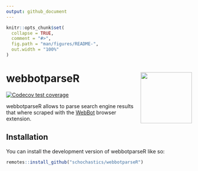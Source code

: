 ```yaml
---
output: github_document
---
```


<!-- README.md is generated from README.Rmd. Please edit that file -->

```r
knitr::opts_chunk$set(
  collapse = TRUE,
  comment = "#>",
  fig.path = "man/figures/README-",
  out.width = "100%"
)
```

# webbotparseR  <img src="man/figures/logo.png" align="right" height="139" />

<!-- badges: start -->
[![Codecov test coverage](https://codecov.io/gh/schochastics/webbotparseR/branch/main/graph/badge.svg)](https://app.codecov.io/gh/schochastics/webbotparseR?branch=main)
<!-- badges: end -->

webbotparseR allows to parse search engine results that where scraped with the [WebBot](https://github.com/gesiscss/WebBot) browser extension.

## Installation

You can install the development version of webbotparseR like so:

``` r
remotes::install_github("schochastics/webbotparseR")
```

